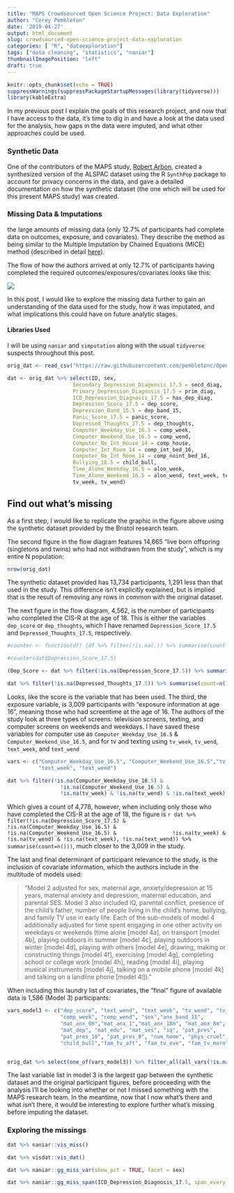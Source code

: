 ```yaml
---
title: "MAPS Crowdsourced Open Science Project: Data Exploration"
author: "Corey Pembleton"
date: '2019-04-27'
output: html_document
slug: crowdsourced-open-science-project-data-exploration
categories: [ "R", "dataexploration"]
tags: ["data cleaning", "statistics", "naniar"]
thumbnailImagePosition: "left"
draft: true 
---
```


```r
knitr::opts_chunk$set(echo = TRUE)
suppressWarnings(suppressPackageStartupMessages(library(tidyverse)))
library(kableExtra)
```

In my previous post I explain the goals of this research project, and now that I have access to the data, it's time to dig in and have a look at the data used for the analysis, how gaps in the data were imputed, and what other approaches could be used.

### Synthetic Data 

One of the contributors of the MAPS study, [Robert Arbon](https://twitter.com/BertieArbon), created a synthesized version of the ALSPAC dataset using the R ```SynthPop``` package to account for privacy concerns in the data, and gave a detailed documentation on how the synthetic dataset (the one which will be used for this present MAPS study) was created.

### Missing Data & Imputations

the large amounts of missing data (only 12.7% of participants had complete data on outcomes, exposure, and covariates). They describe the method as being similar to the Multiple Imputation by Chained Equations (MICE) method (described in detail [here](https://www.ncbi.nlm.nih.gov/pmc/articles/PMC3074241/)). 

The flow of how the authors arrived at only 12.7% of participants having completed the required outcomes/exposures/covariates looks like this:

![](/img/data-flow.png)

In this post, I would like to explore the missing data further to gain an understanding of the data used for the study, how it was imputated, and what implications this could have on future analytic stages.

#### Libraries Used

I will be using ```naniar``` and ```simputation``` along with the usual ```tidyverse``` suspects throughout this post.

```r
orig_dat <- read_csv("https://raw.githubusercontent.com/pembletonc/OpenNorth_MAPS/master/maps-synthetic-data.csv") %>% rename(ID = X1)

dat <- orig_dat %>% select(ID, sex, 
                     Secondary_Depression_Diagnosis_17.5 = secd_diag,
                     Primary_Depression_Diagnosis_17.5 = prim_diag,
                     ICD_Depression_Diagnosis_17.5 = has_dep_diag,
                     Depression_Score_17.5 = dep_score,
                     Depression_Band_15.5 = dep_band_15,
                     Panic_Score_17.5 = panic_score,
                     Depressed_Thoughts_17.5 = dep_thoughts,
                     Computer_Weekday_Use_16.5 = comp_week,
                     Computer_Weekend_Use_16.5 = comp_wend,
                     Computer_No_Int_House_14 = comp_house,
                     Computer_Int_Room_14 = comp_int_bed_16,
                     Computer_No_Int_Room_14 = comp_noint_bed_16,
                     Bullying_16.5 = child_bull,
                     Time_Alone_Weekday_16.5 = alon_week,
                     Time_Alone_Weekend_16.5 = alon_wend, text_week, text_wend,
                     tv_week, tv_wend) 
```


## Find out what's missing
As a first step, I would like to replicate the graphic in the figure above using the synthetic dataset provided by the Bristol research team.

The second figure in the flow diagram features 14,665 "live born offspring (singletons and twins) who had not withdrawn from the study", which is my entire N population:

```r

nrow(orig_dat)

```

The synthetic dataset provided has 13,734 participants, 1,291 less than that used in the study. This difference isn't explicitly explained, but is implied that is the result of removing any rows in common with the original dataset. 

The next figure in the flow diagram, 4,562, is the number of participants who completed the CIS-R at the age of 18. This is either the variables ```dep_score``` or ```dep_thoughts```, which I have renamed ```Depression_Score_17.5``` and ```Depressed_Thoughts_17.5```, respectively.

```r
#counter <- function(df) {df %>% filter(!is.na(.)) %>% summarise(count = n())}

#counter(dat$Depression_Score_17.5)

(Dep_Score <- dat %>% filter(!is.na(Depression_Score_17.5)) %>% summarise(count=n()))

dat %>% filter(!is.na(Depressed_Thoughts_17.5)) %>% summarise(count=n())
```

Looks, like the score is the variable that has been used. The third, the exposure variable, is 3,009 participants with "exposure information at age 16", meaning those who had screentime at the age of 16. The authors of the study look at three types of screens: television screens, texting, and computer screens on weekends and weekdays. I have saved these variables for computer use as ```Computer_Weekday_Use_16.5``` & ```Computer_Weekend_Use_16.5```, and for tv and texting using ```tv_week```, ```tv_wend```, ```text_week```, and ```text_wend```

```r

vars <- c("Computer_Weekday_Use_16.5", "Computer_Weekend_Use_16.5","tv_week","tv_wend",
          "text_week", "text_wend")

dat %>% filter(!is.na(Computer_Weekday_Use_16.5) &
                 !is.na(Computer_Weekend_Use_16.5) &
                 !is.na(tv_week) & !is.na(tv_wend) & !is.na(text_week), !is.na(text_wend)) %>%  summarise(count=n()) 

```

Which gives a count of 4,778, however, when including only those who have completed the CIS-R at the age of 18, the figure is `r dat %>% filter(!is.na(Depression_Score_17.5) & !is.na(Computer_Weekday_Use_16.5) &
                 !is.na(Computer_Weekend_Use_16.5) &
                 !is.na(tv_week) & !is.na(tv_wend) & !is.na(text_week), !is.na(text_wend)) %>% summarise(count=n()))`, much closer to the 3,009 in the study.


The last and final determinant of participant relevance to the study, is the inclusion of covariate information, which the authors include in the multitude of models used:


> "Model 2 adjusted for sex, maternal age, anxiety/depression at 15 years, maternal anxiety and depression, maternal education, and parental SES. Model 3 also included IQ, parental conflict, presence of the child’s father, number of people living in the child’s home, bullying, and family TV use in early life. Each of the sub-models of model 4 additionally adjusted for time spent engaging in one other activity on weekdays or weekends (time alone [model 4a], on transport [model 4b], playing outdoors in summer [model 4c], playing outdoors in winter [model 4d], playing with others [model 4e], drawing, making or constructing things [model 4f], exercising [model 4g], completing school or college work [model 4h], reading [model 4i], playing musical instruments [model 4j], talking on a mobile phone [model 4k] and talking on a landline phone [model 4l])."

When including this laundry list of covariates, the "final" figure of available data is 1,586 (Model 3) participants:

```r

vars_model3 <- c("dep_score", "text_wend", "text_week", "tv_wend", "tv_week",
                 "comp_week", "comp_wend", "sex","anx_band_15",
                 "mat_anx_0m","mat_anx_1","mat_anx_18m", "mat_anx_8m",
                 "mat_dep", "mat_edu", "mat_ses", "iq", "pat_pres", 
                 "pat_pres_10", "pat_pres_8", "num_home", "phys_cruel", "emot_crul",
                 "child_bull","fam_tv_aft", "fam_tv_eve", "fam_tv_morn")


orig_dat %>% select(one_of(vars_model3)) %>% filter_all(all_vars(!is.na(.))) %>% summarise(count = n())

```

The last variable list in model 3 is the largest gap between the synthetic dataset and the original participant figures, before proceeding with the analysis I'll be looking into whether or not I missed something with the MAPS research team. In the meantime, now that I now what's there and what isn't there, it would be interesting to explore further what's missing before imputing the dataset.

### Exploring the missings





```r
dat %>% naniar::vis_miss()

```

```r
dat %>% visdat::vis_dat()

```

```r
dat %>% naniar::gg_miss_var(show_pct = TRUE, facet = sex)

```

```r
dat %>% naniar::gg_miss_span(ICD_Depression_Diagnosis_17.5, span_every = 1000) + labs(title = "Number of missing ICD Depression Diagnosis")

```


